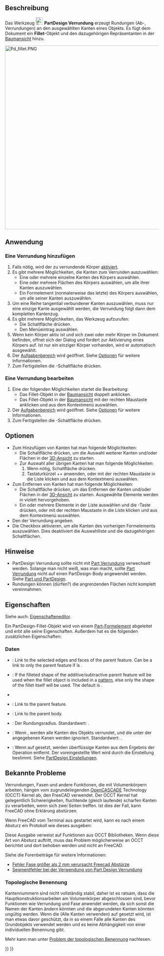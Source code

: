 <languages/>

{{Docnav/de
|[[PartDesign_Boolean/de|Boolesche Verknüpfung]]
|[[PartDesign_Chamfer/de|Fase]]
|[[PartDesign_Workbench/de|PartDesign]]
|IconL=PartDesign_Boolean.svg
|IconR=PartDesign_Chamfer.svg
|IconC=Workbench_PartDesign.svg
}}

{{GuiCommand/de
|Name=PartDesign Fillet
|Name/de=PartDesign Verrundung
|MenuLocation=Part Design → Modifikationen → Verrundung
|Workbenches=[[PartDesign_Workbench/de|PartDesign]]
|SeeAlso=[[PartDesign_Chamfer/de|PartDesign Fase]]
}}

<span id="Description"></span>
== Beschreibung ==

Das Werkzeug [[Image:PartDesign_Fillet.svg|24px]] '''PartDesign Verrundung''' erzeugt Rundungen (Ab-, Verrundungen) an den ausgewählten Kanten eines Objekts. Es fügt dem Dokument ein '''Fillet'''-Objekt und den dazugehörigen Repräsentanten in der [[Tree_view/de|Baumansicht]] hinzu.

[[Image:Pd_fillet.PNG|600px]]
{{Caption|Würfel mit Verrundungen an allen Kanten}}

<span id="Usage"></span>
==Anwendung==

<span id="Add_a_fillet"></span>
=== Eine Verrundung hinzufügen ===

# Falls nötig, wird der zu verrundende Körper [[PartDesign_Body/de#Activer_Status|aktiviert]].
# Es gibt mehrere Möglichkeiten, die Kanten zum Verrunden auszuwählen:
#* Eine oder mehrere einzelne Kanten des Körpers auswählen.
#* Eine oder mehrere Flächen des Körpers auswählen, um alle ihrer Kanten auszuwählen.
#* Ein Formelement (normalerweise das letzte) des Körpers auswählen, um alle seiner Kanten auszuwählen.
# Um eine Reihe tangential verbundener Kanten auszuwählen, muss nur eine einzige Kante ausgewählt werden, die Verrundung folgt dann dem kompletten Kantenzug.
# Es gibt mehrere Möglichkeiten, das Werkzeug aufzurufen:
#* Die Schaltfläche {{Button|[[Image:PartDesign_Fillet.svg|16px]] [[PartDesign_Fillet/de|Verrundung]]}} drücken.
#* Den Menüeintrag {{MenuCommand|Part Design → Modifikationen → [[Image:PartDesign_Fillet.svg|16px]] Verrundung}} auswählen.
# Wenn kein Körper aktiv ist und sich zwei oder mehr Körper im Dokument befinden, offnet sich der Dialog {{MenuCommand|Active Body Required}} und fordert zur Aktivierung eines Körpers auf. Ist nur ein einziger Körper vorhanden, wird er automatisch ausgewählt.
# Der [[Task_panel/de|Aufgabenbereich]] {{MenuCommand|Fillet parameters}} wird geöffnet. Siehe [[#Optionen|Optionen]] für weitere Informationen.
# Zum Fertigstellen die {{Button|OK}}-Schaltfläche drücken.

<span id="Edit_a_fillet"></span>
=== Eine Verrundung bearbeiten ===

# Eine der folgenden Möglichkeiten startet die Bearbeitung:
#* Das Fillet-Objekt in der [[Tree_view/de|Baumansicht]] doppelt anklicken.
#* Das Fillet-Objekt in der [[Tree_view/de|Baumansicht]] mit der rechten Maustaste anklicken und {{MenuCommand|Fillet bearbeiten}} aus dem Kontextmenü auswählen.
# Der [[Task_panel/de|Aufgabenbereich]] {{MenuCommand|Fillet parameters}} wird geöffnet. Siehe [[#Optionen|Optionen]] für weitere Informationen.
# Zum Fertigstellen die {{Button|OK}}-Schaltfläche drücken.

<span id="Options"></span>
==Optionen==

* Zum Hinzufügen von Kanten hat man folgende Möglichkeiten:
** Die Schaltfläche {{Button|Hinzufügen}} drücken, um die Auswahl weiterer Kanten und/oder Flächen in der [[3D_View/de|3D-Ansicht]] zu starten.
** Zur Auswahl aller übrigen Kanten hat man folgende Möglichkeiten:
**# Wenn nötig, Schaltfläche {{Button|Hinzufügen}} drücken.
**# Tastaturkürzel {{KEY|Ctrl}}+{{KEY|Shift}}+{{KEY|A}} anwenden, oder mit der rechten Maustaste in die Liste klicken und {{MenuCommand|Alle Kanten verwenden}} aus dem Kontextmenü auswählen.
* Zum Entfernen von Kanten hat man folgende Möglichkeiten:
** Die Schaltfläche {{Button|Entfernen}} drücken, um das Entfernen der Kanten und/oder Flächen in der [[3D_View/de|3D-Ansicht]] zu starten. Ausgewählte Elemente werden in violett hervorgehoben.
** Ein oder mehrere Elemente in der Liste auswählen und die {{KEY|Del}}-Taste drücken, oder mit der rechten Maustaste in die Liste klicken und {{MenuCommand|Entfernen}} aus dem Kontextmenü auswählen.
* Den {{MenuCommand|Radius}} der Verrundung angeben.
* Die Checkbox {{MenuCommand|Alle Kanten verwenden}} aktivieren, um alle Kanten des vorherigen Formelements auszuwählen. Dies deaktiviert die Auswahlliste und die dazugehörigen Schaltflächen.

<span id="Notes"></span>
==Hinweise==

* PartDesign Verrundung sollte nicht mit [[Part_Fillet/de|Part Verrundung]] verwechselt werden. Solange man nicht weiß, was man macht, sollte [[Part_Fillet/de|Part Verrundung]] nicht auf einen PartDesign-Body angewendet werden. Siehe [[Part_and_PartDesign/de|Part und PartDesign]].
* Rundungen können (dürfen?) die angrenzenden Flächen nicht komplett vereinnahmen.

<span id="Properties"></span>
==Eigenschaften==

Siehe auch: [[Property_editor/de|Eigenschafteneditor]].

Ein PartDesign-Fillet-Objekt wird von einem [[Part_Feature/de|Part-Formelement]] abgeleitet und erbt alle seine Eigenschaften. Außerdem hat es die folgenden zusätzlichen Eigenschaften:

<span id="Data"></span>
===Daten===

{{Properties_Title/de|Basis}}

* {{PropertyData/de|Base|LinkSub}}: Link to the selected edges and faces of the parent feature. Can be a link to only the parent feature if {{PropertyData/de|Use All Edges}} is {{TRUE}}.
* {{PropertyData/de|Support Transform|Bool}}: If {{TRUE}} the filleted shape of the additive/subtractive parent feature will be used when the fillet object is included in a [[PartDesign_Workbench#Transformation_tools|pattern]], else only the shape of the fillet itself will be used. The default is {{FALSE}}.
* {{PropertyData/de|Add Sub Shape|PartShape|hidden}}
* {{PropertyData/de|Base Feature|Link|hidden}}: Link to the parent feature.
* {{PropertyData/de|_ Body|LinkHidden|hidden}}: Link to the parent body.

{{Properties_Title/de|Fillet}}

* {{PropertyData/de|Radius|QuantityConstraint}}: Der Rundungsradius. Standardwert: {{value|1 mm}}.
* {{PropertyData/de|Use All Edges|Bool}}: Wenn {{TRUE}}, werden alle Kanten des Objekts verrundet, und die unter der {{PropertyData/de|Base}} angegebenen Kanen werden ignoriert. Standardwert: {{FALSE}}.

{{Properties_Title/de|Part Design}}

* {{PropertyData/de|Refine|Bool}}: Wenn auf {{TRUE}} gesetzt, werden überflüssige Kanten aus dem Ergebnis der Operation entfernt. Der voreingestellte Wert wird durch die Einstellung {{MenuCommand|Modell nach skizzenbasierter Operation automatisch aufbereiten}} bestimmt. Siehe [[PartDesign_Preferences/de#Allgemein|PartDesign Einstellungen]].

<span id="Known_issues"></span>
==Bekannte Probleme==

Verrundungen, Fasen und andere Funktionen, die mit Volumenkörpern arbeiten, hängen vom zugrundeliegenden [[OpenCASCADE|OpenCASCADE]] Technology (OCCT) Kernel ab, den FreeCAD verwendet. Der OCCT Kernel hat gelegentlich Schwierigkeiten, fluchtende (gleich laufende) scharfen Kanten zu verarbeiten, wenn sich zwei Seiten treffen. Ist dies der Fall, kann FreeCAD ohne Erklärung abstürzen.

Wenn FreeCAD vom Terminal aus gestartet wird, kann es nach einem Absturz ein Protokoll wie dieses ausgeben:

{{code|lang=text|code=
#1  0x7fff63d660ba in BRep_Tool::Curve(TopoDS_Edge const&, TopLoc_Location&, double&, double&) from /usr/lib/x86_64-linux-gnu/libTKBRep.so.7+0x2a
#2  0x7fff63d69546 in BRep_Tool::Curve(TopoDS_Edge const&, double&, double&) from /usr/lib/x86_64-linux-gnu/libTKBRep.so.7+0x46
#3  0x7fff71f4fef5 in ChFi3d_Builder::PerformIntersectionAtEnd(int) from /usr/lib/x86_64-linux-gnu/libTKFillet.so.7+0x3b05
#4  0x7fff71f58307 in ChFi3d_Builder::PerformOneCorner(int, bool) from /usr/lib/x86_64-linux-gnu/libTKFillet.so.7+0x1097
#5  0x7fff71ef6218 in ChFi3d_Builder::PerformFilletOnVertex(int) from /usr/lib/x86_64-linux-gnu/libTKFillet.so.7+0x4e8
#6  0x7fff71ef71d1 in ChFi3d_Builder::Compute() from /usr/lib/x86_64-linux-gnu/libTKFillet.so.7+0xe31
#7  0x7fff720ad7c3 in BRepFilletAPI_MakeChamfer::Build() from /usr/lib/x86_64-linux-gnu/libTKFillet.so.7+0x33
#8  0x7fff723be48e in PartDesign::Chamfer::execute() from /usr/lib/freecad-daily/lib/_PartDesign.so+0x60e
...
}}

Diese Ausgabe verweist auf Funktionen aus OCCT Bibliotheken. Wenn diese Art von Absturz auftritt, muss das Problem möglicherweise an OCCT berichtet und dort behoben werden und nicht an FreeCAD.

Siehe die Forenbeiträge für weitere Informationen:
*[https://forum.freecad.org/viewtopic.php?p=263818#p263818 Fehler Fase größer als 2 mm verursacht Freecad Abstürze]
*[https://forum.freecad.org/viewtopic.php?p=264827#p264827 Segmentfehler bei der Verwendung von Part Design Verrundung]

<span id="Topological_naming"></span>
=== Topologische Benennung === 

Kantennummern sind nicht vollständig stabil, daher ist es ratsam, dass die Hauptkonstruktionsarbeiten am Volumenkörper abgeschlossen sind, bevor Funktionen wie Verrundung und Fase anwendet werden, da sich sonst die Namen der Kanten  ändern könnten und die abgerundeten Kanten könnten ungültig werden. Wenn die {{PropertyData/de|Use All Edges}} (Alle Kanten verwenden) auf {{TRUE}} gesetzt wird, ist man etwas davor geschützt, da in so einem Falle alle Kanten des Grundobjekts verwendet werden und es keine Abhängigkeit von einer individuellen Benennung gibt.

Mehr kann man unter [[Topological_naming_problem/de|Problem der topologischen Benennung]] nachlesen.


{{Docnav/de
|[[PartDesign_Boolean/de|Boolesche Verknüpfung]]
|[[PartDesign_Chamfer/de|Fase]]
|[[PartDesign_Workbench/de|PartDesign]]
|IconL=PartDesign_Boolean.svg
|IconR=PartDesign_Chamfer.svg
|IconC=Workbench_PartDesign.svg
}}

{{PartDesign Tools navi{{#translation:}}}}
{{Userdocnavi{{#translation:}}}}